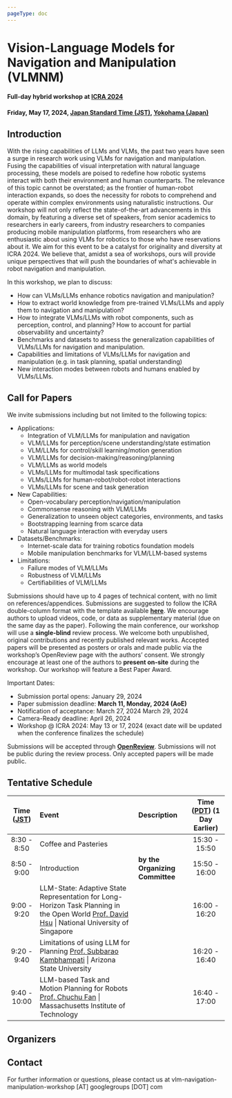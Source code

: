 ```yaml
---
pageType: doc
---
```



# Vision-Language Models for Navigation and Manipulation (VLMNM)

#### Full-day hybrid workshop at [ICRA 2024](https://2024.ieee-icra.org/)

#### Friday, May 17, 2024, [Japan Standard Time (JST)](https://greenwichmeantime.com/time/japan/), [Yokohama (Japan)](https://2024.ieee-icra.org/yokohama/conference-venue/)

## Introduction

With the rising capabilities of LLMs and VLMs, the past two years have seen a surge in research work using VLMs for navigation and manipulation. Fusing the capabilities of visual interpretation with natural language processing, these models are poised to redefine how robotic systems interact with both their environment and human counterparts. The relevance of this topic cannot be overstated; as the frontier of human-robot interaction expands, so does the necessity for robots to comprehend and operate within complex environments using naturalistic instructions. Our workshop will not only reflect the state-of-the-art advancements in this domain, by featuring a diverse set of speakers, from senior academics to researchers in early careers, from industry researchers to companies producing mobile manipulation platforms, from researchers who are enthusiastic about using VLMs for robotics to those who have reservations about it. We aim for this event to be a catalyst for originality and diversity at ICRA 2024. We believe that, amidst a sea of workshops, ours will provide unique perspectives that will push the boundaries of what's achievable in robot navigation and manipulation.

In this workshop, we plan to discuss:

- How can VLMs/LLMs enhance robotics navigation and manipulation?
- How to extract world knowledge from pre-trained VLMs/LLMs and apply them to navigation and manipulation?
- How to integrate VLMs/LLMs with robot components, such as perception, control, and planning? How to account for partial observability and uncertainty?
- Benchmarks and datasets to assess the generalization capabilities of VLMs/LLMs for navigation and manipulation.
- Capabilities and limitations of VLMs/LLMs for navigation and manipulation (e.g. in task planning, spatial understanding)
- New interaction modes between robots and humans enabled by VLMs/LLMs.

## Call for Papers

We invite submissions including but not limited to the following topics:

- Applications:
  - Integration of VLM/LLMs for manipulation and navigation
  - VLM/LLMs for perception/scene understanding/state estimation
  - VLM/LLMs for control/skill learning/motion generation
  - VLM/LLMs for decision-making/reasoning/planning
  - VLM/LLMs as world models
  - VLMs/LLMs for multimodal task specifications
  - VLMs/LLMs for human-robot/robot-robot interactions
  - VLMs/LLMs for scene and task generation
- New Capabilities:
  - Open-vocabulary perception/navigation/manipulation
  - Commonsense reasoning with VLM/LLMs
  - Generalization to unseen object categories, environments, and tasks
  - Bootstrapping learning from scarce data
  - Natural language interaction with everyday users
- Datasets/Benchmarks:
  - Internet-scale data for training robotics foundation models
  - Mobile manipulation benchmarks for VLM/LLM-based systems
- Limitations:
  - Failure modes of VLM/LLMs
  - Robustness of VLM/LLMs
  - Certifiabilities of VLM/LLMs

Submissions should have up to 4 pages of technical content, with no limit on references/appendices. Submissions are suggested to follow the ICRA double-column format with the template available **[here](https://ras.papercept.net/conferences/support/support.php)**. We encourage authors to upload videos, code, or data as supplementary material (due on the same day as the paper). Following the main conference, our workshop will use a **single-blind** review process. We welcome both unpublished, original contributions and recently published relevant works. Accepted papers will be presented as posters or orals and made public via the workshop’s OpenReview page with the authors’ consent. We strongly encourage at least one of the authors to **present on-site** during the workshop. Our workshop will feature a Best Paper Award.

Important Dates:

- Submission portal opens: January 29, 2024
- Paper submission deadline: **March 11, Monday, 2024 (AoE)**
- Notification of acceptance: March 27, 2024 March 29, 2024
- Camera-Ready deadline: April 26, 2024
- Workshop @ ICRA 2024: May 13 or 17, 2024 (exact date will be updated when the conference finalizes the schedule)

Submissions will be accepted through **[OpenReview](https://openreview.net/group?id=IEEE.org/2024/ICRA/Workshop/VLMNM)**. Submissions will not be public during the review process. Only accepted papers will be made public.

## Tentative Schedule

| Time ([JST](https://greenwichmeantime.com/time/japan/)) | Event                                                                                                                                                                                | Description                                                                                       | Time ([PDT](https://greenwichmeantime.com/time-zone/usa/pacific-daylight-time/)) (1 Day Earlier) |
| :-----------------------------------------------------: | :----------------------------------------------------------------------------------------------------------------------------------------------------------------------------------- | :------------------------------------------------------------------------------------------------ | :----------------------------------------------------------------------------------------------: |
|                       8:30 - 8:50                       | Coffee and Pasteries                                                                                                                                                                 |                                                                                                   |                                          15:30 - 15:50                                           |
|                       8:50 - 9:00                       | Introduction                                                                                                                                                                         | **by the Organizing Committee**                                                                   |                                          15:50 - 16:00                                           |
|                       9:00 - 9:20                       | LLM-State: Adaptive State Representation for Long-Horizon Task Planning in the Open World [Prof. David Hsu](https://www.comp.nus.edu.sg/~dyhsu/) \| National University of Singapore | <PersonImage imgUrl="https://vlmnm-workshop.github.io/photos/Speakers/DavidHsu.jpeg" />           |                                          16:00 - 16:20                                           |
|                       9:20 - 9:40                       | Limitations of using LLM for Planning [Prof. Subbarao Kambhampati](https://search.asu.edu/profile/95646) \| Arizona State University                                                 | <PersonImage imgUrl="https://vlmnm-workshop.github.io/photos/Speakers/SubbaraoKambhampati.png" /> |                                          16:20 - 16:40                                           |
|                      9:40 - 10:00                       | LLM-based Task and Motion Planning for Robots [Prof. Chuchu Fan](https://chuchu.mit.edu/) \| Massachusetts Institute of Technology                                                   | <PersonImage imgUrl="https://vlmnm-workshop.github.io/photos/Speakers/ChuchuFan.jpeg" />          |                                          16:40 - 17:00                                           |

## Organizers

<MemberPanel>
  <Member
    name="Chris Paxton"
    organization="FAIR, Meta"
    imgUrl="https://vlmnm-workshop.github.io/photos/Organizers/ChrisPaxton.jpeg"
  />
  <Member
    name="Chris Paxton"
    organization="FAIR, Meta"
    imgUrl="https://vlmnm-workshop.github.io/photos/Organizers/ChrisPaxton.jpeg"
  />
  <Member
    name="Chris Paxton"
    organization="FAIR, Meta"
    imgUrl="https://vlmnm-workshop.github.io/photos/Organizers/ChrisPaxton.jpeg"
  />
  <Member
    name="Chris Paxton"
    organization="FAIR, Meta"
    imgUrl="https://vlmnm-workshop.github.io/photos/Organizers/ChrisPaxton.jpeg"
  />
  <Member
    name="Chris Paxton"
    organization="FAIR, Meta"
    imgUrl="https://vlmnm-workshop.github.io/photos/Organizers/ChrisPaxton.jpeg"
  />
  <Member
    name="Chris Paxton"
    organization="FAIR, Meta"
    imgUrl="https://vlmnm-workshop.github.io/photos/Organizers/ChrisPaxton.jpeg"
  />
</MemberPanel>

## Contact

For further information or questions, please contact us at vlm-navigation-manipulation-workshop [AT] googlegroups [DOT] com
